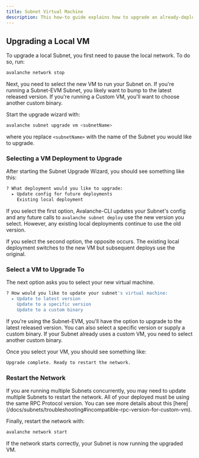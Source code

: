 ```yaml
---
title: Subnet Virtual Machine
description: This how-to guide explains how to upgrade an already-deployed Subnet.
---
```


Upgrading a Local VM[​](#upgrading-a-local-vm "Direct link to heading")
-----------------------------------------------------------------------

To upgrade a local Subnet, you first need to pause the local network. To do so, run:

```bash
avalanche network stop
```

Next, you need to select the new VM to run your Subnet on. If you're running a Subnet-EVM Subnet, you likely want to bump to the latest released version. If you're running a Custom VM, you'll want to choose another custom binary.

Start the upgrade wizard with:

```bash
avalanche subnet upgrade vm <subnetName>
```

where you replace `<subnetName>` with the name of the Subnet you would like to upgrade.

### Selecting a VM Deployment to Upgrade[​](#selecting-a-vm-deployment-to-upgrade "Direct link to heading")

After starting the Subnet Upgrade Wizard, you should see something like this:

```bash
? What deployment would you like to upgrade:
  ▸ Update config for future deployments
    Existing local deployment
```

If you select the first option, Avalanche-CLI updates your Subnet's config and any future calls to `avalanche subnet deploy` use the new version you select. However, any existing local deployments continue to use the old version.

If you select the second option, the opposite occurs. The existing local deployment switches to the new VM but subsequent deploys use the original.

### Select a VM to Upgrade To[​](#select-a-vm-to-upgrade-to "Direct link to heading")

The next option asks you to select your new virtual machine.

```bash
? How would you like to update your subnet's virtual machine:
  ▸ Update to latest version
    Update to a specific version
    Update to a custom binary
```

If you're using the Subnet-EVM, you'll have the option to upgrade to the latest released version. You can also select a specific version or supply a custom binary. If your Subnet already uses a custom VM, you need to select another custom binary.

Once you select your VM, you should see something like:

```bash
Upgrade complete. Ready to restart the network.
```

### Restart the Network[​](#restart-the-network "Direct link to heading")

<Callout title="Note">
If you are running multiple Subnets concurrently, you may need to update multiple Subnets to restart the network. All of your deployed must be using the same RPC Protocol version. You can see more details about this [here](/docs/subnets/troubleshooting#incompatible-rpc-version-for-custom-vm).
</Callout>

Finally, restart the network with:

```bash
avalanche network start
```

If the network starts correctly, your Subnet is now running the upgraded VM.